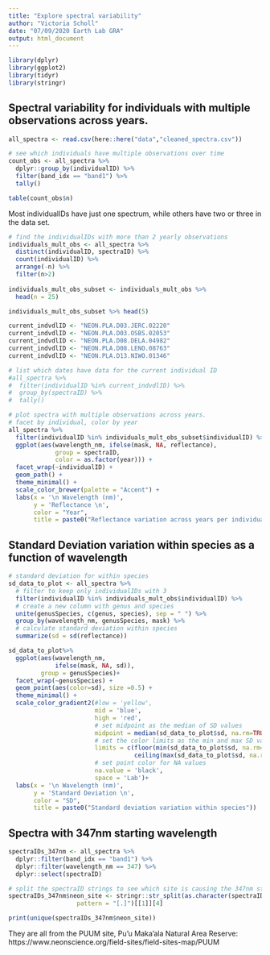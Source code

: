 ```yaml
---
title: "Explore spectral variability"
author: "Victoria Scholl"
date: "07/09/2020 Earth Lab GRA"
output: html_document
---
```


```r
library(dplyr)
library(ggplot2)
library(tidyr)
library(stringr)
```


## Spectral variability for individuals with multiple observations across years.

```r
all_spectra <- read.csv(here::here("data","cleaned_spectra.csv"))
```

```r
# see which individuals have multiple observations over time 
count_obs <- all_spectra %>%
  dplyr::group_by(individualID) %>% 
  filter(band_idx == "band1") %>%
  tally() 

table(count_obs$n)
```

Most individualIDs have just one spectrum, while others have two or three in the data set. 

```r
# find the individualIDs with more than 2 yearly observations
individuals_mult_obs <- all_spectra %>%
  distinct(individualID, spectraID) %>%
  count(individualID) %>%
  arrange(-n) %>% 
  filter(n>2)
  
individuals_mult_obs_subset <- individuals_mult_obs %>%
  head(n = 25)

individuals_mult_obs_subset %>% head(5)
```

```r
current_indvdlID <- "NEON.PLA.D03.JERC.02220"
current_indvdlID <- "NEON.PLA.D03.OSBS.02053"
current_indvdlID <- "NEON.PLA.D08.DELA.04982"
current_indvdlID <- "NEON.PLA.D08.LENO.08763"
current_indvdlID <- "NEON.PLA.D13.NIWO.01346"

# list which dates have data for the current individual ID 
#all_spectra %>%
#  filter(individualID %in% current_indvdlID) %>%
#  group_by(spectraID) %>% 
#  tally()
```

```r
# plot spectra with multiple observations across years. 
# facet by individual, color by year
all_spectra %>%
  filter(individualID %in% individuals_mult_obs_subset$individualID) %>% 
  ggplot(aes(wavelength_nm, ifelse(mask, NA, reflectance), 
             group = spectraID,
             color = as.factor(year))) + 
  facet_wrap(~individualID) + 
  geom_path() + 
  theme_minimal() + 
  scale_color_brewer(palette = "Accent") +
  labs(x = '\n Wavelength (nm)',
       y = 'Reflectance \n',
       color = "Year",
       title = paste0("Reflectance variation across years per individual"))
```

## Standard Deviation variation within species as a function of wavelength 

```r
# standard deviation for within species
sd_data_to_plot <- all_spectra %>% 
  # filter to keep only individualIDs with 3 
  filter(individualID %in% individuals_mult_obs$individualID) %>%
  # create a new column with genus and species
  unite(genusSpecies, c(genus, species), sep = " ") %>%
  group_by(wavelength_nm, genusSpecies, mask) %>%
  # calculate standard deviation within species
  summarize(sd = sd(reflectance)) 

sd_data_to_plot%>% 
  ggplot(aes(wavelength_nm, 
             ifelse(mask, NA, sd)),
         group = genusSpecies)+
  facet_wrap(~genusSpecies) + 
  geom_point(aes(color=sd), size =0.5) + 
  theme_minimal() + 
  scale_color_gradient2(#low = 'yellow',
                        mid = 'blue',  
                        high = 'red',
                        # set midpoint as the median of SD values
                        midpoint = median(sd_data_to_plot$sd, na.rm=TRUE),
                        # set the color limits as the min and max SD values
                        limits = c(floor(min(sd_data_to_plot$sd, na.rm=TRUE)), 
                                   ceiling(max(sd_data_to_plot$sd, na.rm=TRUE))),
                        # set point color for NA values
                        na.value = 'black',
                        space = 'Lab')+
  labs(x = '\n Wavelength (nm)',
       y = 'Standard Deviation \n',
       color = "SD",
       title = paste0("Standard deviation variation within species"))
```




## Spectra with 347nm starting wavelength

```r
spectraIDs_347nm <- all_spectra %>%
  dplyr::filter(band_idx == "band1") %>% 
  dplyr::filter(wavelength_nm == 347) %>% 
  dplyr::select(spectraID)

# split the spectraID strings to see which site is causing the 347nm starting wavelength
spectraIDs_347nm$neon_site <- stringr::str_split(as.character(spectraIDs_347nm$spectraID),
                   pattern = "[.]")[[1]][4]

print(unique(spectraIDs_347nm$neon_site))
```

They are all from the PUUM site, Pu'u Maka'ala Natural Area Reserve: https://www.neonscience.org/field-sites/field-sites-map/PUUM
